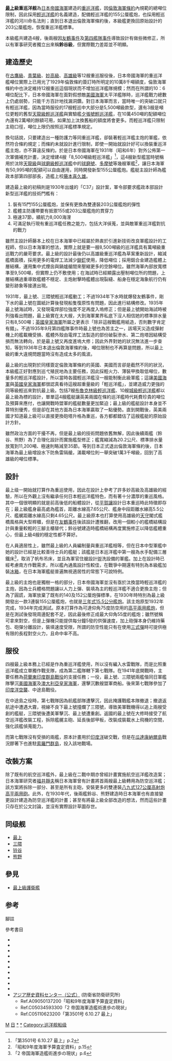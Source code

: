 {{noteTA
|1=zh-cn:级; zh-tw:級; zh-hk:型;
|2=zh-cn:战列舰; zh-tw:戰艦; zh-hk:戰艦;
|3=zh-cn:战列巡洋舰; zh-tw:巡洋戰艦; zh-hk:巡洋戰艦;
}}
{{軍艦模板
|名稱= 最上级重巡洋舰 [[File:Naval_Ensign_of_Japan.svg|30px]]
|圖片= [[Image:Mogami_running_trials_in_1935.jpg|300px]]
|照片說明= 最上號重巡洋艦，攝於1935年，主武裝為輕巡洋艦標準配置
|艦種= [[重巡洋艦|重巡洋艦]]
|艦名= 河川名
|擁有國= [[File:Merchant_flag_of_Japan_(1870).svg|25px]] [[大日本帝國|大日本帝國]]
|前型= [[高雄級重巡洋艦|高雄級重巡洋艦]]
|次型= [[利根型重巡洋艦|利根型重巡洋艦]]
|同型= 4艘
|下訂= 1931年
|動工= 1931-1934年
|下水= 1934-1936年
|服役= 1935-1944年
|結局= 
|排水=
|基準= 11,200噸
|滿載= 
|長度= 200.6公尺
|闊度= 20.6公尺（最上、三隈）<br>20.2公尺（熊野、鈴谷）
|吃水= 6.15公尺
|燃料= 重油2,280噸
|鍋爐= ロ號艦本式重油水管鍋爐10座（大型8座，小型2座，最上、三隈）<br> ロ號艦本式重油水管鍋爐8座
|引擎= 艦政本部式蒸汽渦輪引擎4座，4軸推進
|出力= 152,000匹
|極速= 35節
|續航= 14節8000海浬
|發電機= 
|電力輸出= 
|乘員= 950人
|飛行=火藥式彈射器2座
|艦載機= 3架[[瑞雲水上偵察機|瑞雲水上偵察機]]
|裝備= 5座三連裝[[三年式155公厘艦炮|三年式155公厘艦炮]]<br>1941年後更換為5座雙連裝三年式E型20.3公分艦炮<br><br>4門雙聯裝[[八九式127公厘高射砲|八九式127公厘高射砲]]<br>4具三聯裝61公分魚雷發射管<br>九三式魚雷24枚<br />4座雙連裝[[九六式25毫米高射機炮|九六式25毫米高射機炮]]
|裝甲= [[水線裝甲帶|水線裝甲帶]]65-100公厘<br>甲板水平裝甲60公厘<br>指揮塔側面100公厘、頂部50公厘<br>主炮塔25.4公厘（1英吋）
}}
'''[[最上川|最上]]級重巡洋舰'''為[[日本帝國海軍|日本帝國海軍]]建造的[[重巡洋艦|重巡洋艦]]，因[[倫敦海軍條約|倫敦海軍條約]]內規範的總噸位限制，因此採用[[輕巡洋艦|輕巡洋艦]]的名義建造，配備輕巡洋艦的155公厘艦炮，也採用輕巡洋艦的河川命名法則；直到日本退出倫敦海軍條約後，本級艦更換回原始設計的203公厘艦炮，恢復重巡洋艦標準。

本級艦共建造4艘，後兩艘因[[友鶴事件|友鶴事件]]及[[第四艦隊事件|第四艦隊事件]]導致設計有做些微修正，所以有軍事研究者獨立出來稱'''鈴谷級'''，但實際戰力差距並不明顯。

==建造歷史==
在[[古鷹級重巡洋艦|古鷹級]]、[[青葉級重巡洋艦|青葉級]]、[[妙高級重巡洋艦|妙高級]]、[[高雄級重巡洋艦|高雄級]]等12艘重巡服役後，日本帝國海軍的重巡洋艦噸位實際上已用光了1929年倫敦條約簽訂時所明定的10萬8千噸額度，倫敦海軍條約中也決定維持12艘重巡這個現狀而不增加巡洋艦隊規模；然而在所謂的10：6噸位配比下，日本帝國海軍在面對假想敵[[美國海軍|美國海軍]]太平洋艦隊時，巡洋艦戰力總數上仍處弱勢，只能千方百計地找漏洞鑽。對日本海軍而言，當時唯一的突破口就只有輕巡洋艦，因為當時服役的17艘輕巡中大部分是5,500噸級款型，還有3艘是噸位更輕的舊型[[天龍級輕巡洋艦|天龍級輕巡洋艦]]與實驗艦[[夕張號輕巡洋艦|夕張號輕巡洋艦]]，在10萬450噸的配額噸位內還有2萬噸的餘額可用，如果加上汰換舊船的額度將會更多。而輕巡洋艦只限制主砲口徑，噸位上限仍按照巡洋艦標準規定。

換句話說，只要建造出一種防護力等同重巡洋艦，卻裝著輕巡洋艦主炮的軍艦，依然符合條約規定；而條約未就設計進行限制，即使一開始就設計好可以換裝重巡洋艦主炮，亦不算違反條約。於是日本帝國海軍在1931年（昭和6年）對外公佈第一次軍備補充計畫，決定增建4艘「8,500噸級輕巡洋艦」<ref>「第3501号 6.10.27 最上」p.2</ref>，這4艘新型艦當時號稱用於汰除[[天龍級輕巡洋艦|天龍級]]與[[球磨級輕巡洋艦|球磨級輕巡洋艦]]中的[[球磨號輕巡洋艦|球磨號]]、[[多摩號輕巡洋艦|多摩號]]等幾艘軍艦<ref>「昭和9年度海軍予算査定資料」p.15</ref>，讓日本海軍有50,995噸的配額可以自由運用{{cfn|Lacroix|Wells|y=1997|p=434}}，同時開發新型155公厘艦炮。艦艇主設計師為艦政本部第四部部長，造艦上校[[藤本喜久雄|藤本喜久雄]]。

建造最上級的初稿則是1930年出爐的「C37」設計案，軍令部要求艦政本部設計新型巡洋艦的技術門檻有：
#裝有15門155公厘艦炮，並保有更換為雙連裝203公厘艦炮的彈性
#艦體主防護帶要有抵禦155或203公厘艦炮的貫穿力
#極速37節，續航力8,000海浬
#可滿足執行現有重巡洋艦任務之能力，包括大洋偵蒐，並與敵軍重巡洋艦對抗的戰力{{cfn|Lacroix|Wells|y=1997|p=437}}

雖然主設計師藤本上校在日本海軍中已經屬於熱衷於引進新技術改良軍艦設計的工程師，但以日本海軍的想法，實際上就是要一艘8,500噸級的巡洋艦具有萬噸級重巡戰力的嚴苛要求。最上級的設計最後仍以高雄級重巡洋艦為草案重新設計，縮減艦橋面積，採用更多的電焊工法減少[[鉚釘|鉚釘]]使用，降低噸位；採用鋁合金建造艦體上層結構{{cfn|Lacroix|Wells|y=1997|p=438-439}}，運用集中式煙囪與鍋爐艙間來壓縮更多的空餘噸位。雖然海軍內部放寬標準至9,500噸，但實際上仍不敷使用；在海試時已經顯露出壓制噸位所的問題，上層結構過重導致艦體不穩定、主炮射擊時艦體出現裂縫、船身在穩定海象航行仍有變形跡象等接連出現。

1931年，最上號、三隈號輕巡洋艦動工；不過1934年下水時就爆發友鶴事件，剛下水的最上號在圖紙計算後發現船隻復原性有問題，因此進行結構修改。1935年最上號海試時，又發現電焊部位強度不足再度入塢修正；但是最上號開始海試時被列強看出問題，最上級實在太大艘，大到海軍業界私底下沒人相信她的標準排水量只有8,500噸；[[英國皇家海軍|英國皇家海軍]]所屬之{{link-en|皇家海軍建設指揮部|Director of Naval Construction}}更表示「除非這艘戰艦用紙造，否則數字肯定有錯」{{cfn|Preston|y=2004|p=137}}。不過1935年9月第四艦隊事件時最上號也為苦主之一，該場天災造成彈射機上的艦載機受損、艦體外殼由電焊工法製造的部份破裂滲水、第二炮塔因結構受損而無法轉向，於是最上號又再度進塢大修；因此外界對她的狀況無法進一步查知，等到1936年日本退出倫敦海軍條約後，噸位限制也不再算是問題，所以最上級的重大違規問題當時沒有造成太多的風波。

最上級的出現對於同樣簽定倫敦海軍條約的英國、美國而言卻是截然不同的狀況，本級艦正好對應到巡弋殖民地為主要任務，因此採輕火力、薄裝甲換取低噸位，數量多的輕巡洋艦設計，所以當時各國輕巡洋艦沒一艘能制衡此級軍艦；這讓[[美國海軍|美國海軍]]與[[英國皇家海軍|英國皇家海軍]]都很認真看待這艘超重量級的「輕巡洋艦」，並建造威力更強的同等級輕巡來對抗最上級。包括7艘[[布魯克林級輕巡洋艦|布魯克林級輕巡洋艦]]、10艘[[城級輕巡洋艦|城級輕巡洋艦]]都以最上級為標的設計，單單這4艘艦艇讓英美兩國在條約巡洋艦時代耗費珍貴的噸位及預算來應付，也讓開戰時盟軍的艦艇數量更加緊迫；最上級的艦艇設計本身並不算特別優秀，但是卻在其他方面為日本海軍贏取了一點優勢。直到開戰後，英美兩國才知道最上級可以直接更換砲塔升格為重巡，各方都都錯估了這艘艦艇的原始設計方針。

雖然政治方面的干擾不再，但是最上級的技術問題依舊無解，因此後續兩艦（鈴谷、熊野）為了合理化設計而實施艦型修正；艦寬縮減為20.2公尺、標準排水量放寬到11,200噸、極速則略減至35節{{cfn|Lacroix|Wells|y=1997|p=439-442}}。等到日本正式退出倫敦海軍條約後，日本海軍為最上級增設水下防魚雷隔艙，滿載噸位則一舉突破1萬3千噸級，回到了高雄級的噸位標準。

==設計==
最上级一開始就打算作為重巡使用，因此在設計上參考了許多妙高級及高雄級的經驗，所以在外觀上沒有繼承任何日本輕巡洋艦特色，而有著十分濃厚的重巡風格。其中一個很明顯的就是前高後低的船體設計，從[[平賀讓|平賀讓]]設計日本重巡時此特徵即存在；最上級艦身最高處為艦首，距離水線高7.65公尺、艦身中段距離水線高5.5公尺、艦艉距離水線高只剩4.65公尺。最上級原本也打算使用高雄級的[[天守|天守]]閣式艦橋風格與大型桿櫃，但是在[[友鶴事件|友鶴事件]]後該設計遭推翻，改用一個較小的艦橋結構設計與重量較輕的三腳主櫃替代；鈴谷號建造時艦橋結構再度實施修正以降低艦體重心，但最上級4艘的穩定性都不算好。

在人員適居性上，雖然最上級的人員編制量與重巡洋艦相等，但在日本中型軍艦中她的設計已經是比較善待士兵的艦艇；該艦是日本巡洋艦中第一艘為水手配備三層鐵床<ref>「2 帝国海軍造艦術進歩の現状」p.6</ref>，取消了帆布吊床，並且為軍官住艙設計盥洗設備的軍艦。加上在設計時已經考慮南方作戰需求，所以艦內通風設計性較佳，在戰爭中期還有特別為本級艦加裝[[冰箱|冰箱]]，在日本海軍艦艇普遍無視適居性的常態下可說特例。

最上級的主炮也是獨樹一格的部分，日本帝國海軍並沒有亟於汰換當時輕巡洋艦的主炮，因為士兵體格問題讓以人力上彈、裝填為主的輕巡洋艦不適合更換主炮；但為了圓謊，海軍放棄了既有的140及152公厘炮彈標準，在1930年時特別為最上級開發出一款3連裝155公厘艦炮，也就是[[三年式15.5公分艦炮|三年式15.5公分艦炮]]。該主炮原型1932年完成，1934年完成測試。原本打算作為可達仰角75度防空用的[[高平兩用砲|高平兩用艦炮]]，但是在測試後發現周邊配套不足，因此最後修正成最大仰角55度的艦炮；雖然號稱可拿來對空，但是上彈機只能提供每分鐘5發的供彈速度，加上砲彈本身仍維持藥包、砲彈分離設計，裝填速度受限，所謂的防空性能只有在使用[[三式彈|三式彈]]時可提供極有限的長程對空火力，且命中率不高。

==服役==
四艘最上級本務上已經是作為重巡洋艦使用，所以沒有編入水雷戰隊，而是比照重巡洋艦成立單獨作戰支隊，成為第二艦隊轄下第七戰隊。在1941年底開戰時，主要任務為[[荷蘭東印度群島戰役|荷蘭東印度群島戰役]]的支援任務；{{link-en|巽他海峽海戰|Battle of Sunda Strait}}一役，最上號、三隈號兩艦偕同日軍艦隊擊沉[[美國海軍|美國海軍]]{{link-en|休士頓號重巡洋艦|USS Houston (CA-30)}}及[[澳大利亞皇家海軍|澳大利亞皇家海軍]]{{link-en|伯斯號輕巡洋艦|HMAS Perth (D29)}}，還擊沉數艘盟軍商船。後來第七戰隊參加了[[印度洋空襲|印度洋空襲]]、中途島戰役。

在中途島之役時，第七戰隊因為航艦部隊遭擊沉，因此掩護戰艦本隊撤退；撤退返航途中遭遇大霧，視線不良下最上號撞爛了三隈號，導致美軍戰機得以追上兩艘受創的艦艇，三隈號後遭美軍擊沉、最上號遭重創。返國的最上號在大修時接受了航空巡洋艦改裝工程，拆除艦艉主砲、延長後部甲板，改裝成裝載水上飛機的空間，強化該艦偵蒐能力。

而第七戰隊沒有受損的兩艦，原本計畫用於[[印度洋|印度洋]]破交戰，但是在[[瓜達康納爾島|瓜達康納爾島]]戰況膠著下也進駐[[索羅門群島|索羅門群島]]，投入該地戰場。

==改裝方案==
除了既有的航空巡洋艦外，最上級在二戰中期亦曾經計畫實施航空巡洋艦改造案；日本海軍研究者[[福井靜夫|福井靜夫]]稱日本海軍曾有計畫將首兩艘最上級轉用為防空巡洋艦；該方案將拆除一部分、甚至是所有主砲，安裝更多的雙連裝[[八九式127公厘高射炮|八九式127公厘高射炮]][[高平兩用砲|高平兩用砲]]{{cfn|日本巡洋艦物語|p=260、341}}。此外，在1930年代，後兩艦鈴谷、熊野建造時日本海軍也有直接變更設計建造為防空巡洋艦的計畫{{cfn|未完成艦名鑑|p=108}}；甚至有將最上級全部改造的想法{{cfn|日本駆逐艦物語|p=218}}，然而這些計畫只存在於公文討論，並沒有實際設計草圖存世。

==同级舰==
*[[最上号重巡洋舰|最上]]
*[[三隈号重巡洋舰|三隈]]
*[[铃谷号重巡洋舰|铃谷]]
*[[熊野号重巡洋舰|熊野]]

== 參見 ==
*[[最上級護衛艦|最上級護衛艦]]

==参考==
;腳註
{{Reflist}}

;參考書目
{{refbegin}}
*{{cite book
 | last = Blair
 | first = Clay
 | authorlink = 
 | year = 1975
 | title = Silent Victory 
 | url = https://archive.org/details/silentvictoryuss00blai
 | publisher = Lippincott
 | location = London
 | id =
}}
*{{cite book
 | last = D'Albas
 | first = Andrieu
 | authorlink = 
 | year = 1965
 | title = Death of a Navy: Japanese Naval Action in World War II 
 | publisher = Devin-Adair Pub
 | location = 
 | isbn = 0-8159-5302-X
}}
*{{cite book
 | last = Dull
 | first = Paul S.
 | authorlink = 
 | year = 1978
 | chapter = 
 | title = A Battle History of the Imperial Japanese Navy, 1941-1945
 | url = https://archive.org/details/battlehistoryofi0000dull
 | publisher = Naval Institute Press
 | location =Annapolis, Maryland 
 | isbn = 0-87021-097-1
}}
*{{cite book
 | last = Fitzsimons
 | first = Bernard
 | authorlink = 
 | year = 1978
 | chapter = p. 1927-8
 | title = The Encyclopedia of 20th Century Weapons and Warfare, Volume 18
 | publisher = Phoebus
 | location = London
 | id = 
}}
*{{cite book
 | last1 = Lacroix
 | first1 = Eric
 | first2 = Linton
 | last2= Wells
 | year = 1997
 | title = Japanese Cruisers of the Pacific War
 | publisher = Naval Institute Press
 | location = Annapolis
 | isbn = 0-87021-311-3
 | oclc= 21079856
 | ref = harv
}}
*{{cite book
 | last = Preston
 | first = Anthony
 | authorlink =
 | coauthors = 
 | year = 2004
 | chapter = 
 | title = World's Worst Warships
 | publisher = Conway's Maritime Press
 | location = London
 | isbn = 0-85177-754-6
 | ref = harv
}}
*{{cite book
 | last = Miller
 | first = David
 | authorlink =
 | coauthors = 
 | year = 2004
 | chapter = Page 242
 | title = The Illustrated Directory of Warships from 1860 To The Present Day
 | publisher = Greenwich Editions, Salamander Books Ltd
 | location = London 
 | isbn = 0-86288-677-5
}}
* {{cite book
| author = 福井静夫
| title =『福井静夫著作集 第四巻 日本巡洋艦物語』
| publisher = 光人社
| year = 1992年
| isbn = 4-7698-0610-8
| language = ja
| ref = {{SfnRef|日本巡洋艦物語}}
}}
* {{cite book
| author = 福井静夫
| title = 『福井静夫著作集 第五巻 日本駆逐艦物語』
| publisher = 光人社
| edition   = 新装版
| year = 2008年
| isbn = 4-7698-1395-3
| language = ja
| ref = {{SfnRef|日本駆逐艦物語}}
}}
* {{cite book
| author = パイロンズオフィス
| title =『未完成艦名鑑 1906～45』
| publisher = 光栄
| year = 1998年
| isbn = 4-8771-9532-7
| language = ja
| ref = {{SfnRef|未完成艦名鑑}}
}}
* [https://www.jacar.go.jp/index.html アジア歴史資料センター（公式）] {{Wayback|url=https://www.jacar.go.jp/index.html |date=20190331220839 }}(防衛省防衛研究所)
**Ref.A09050137200「昭和9年度海軍予算査定資料」
**Ref.C05034593300「2 帝国海軍造艦術進歩の現状」
**Ref.C05110623200「第3501号 6.10.27 最上」
{{refend}}
{{二戰日本海軍艦船}}
{{日本重巡洋艦}}
[[Category:日本軍艦艦級|M]]
[[Category:重巡洋舰|日]]
[[Category:最上级|*]]
[[Category:日本巡洋艦|*]]
[[Category:巡洋舰船级|Category:巡洋舰船级]]
{{DEFAULTSORT:Mogami}}
